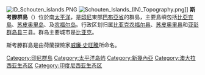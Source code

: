 [[File:ID_Schouten_islands.PNG|thumb]]
[[File:Schouten_Islands_(IN)_Topography.png|thumb]]]]
'''斯考滕群島'''（{{lang-en|Schouten Islands}}）位於南[[太平洋|太平洋]]，是[[印尼|印尼]]東部[[巴布亞省|巴布亞省]]的群島，主要島嶼包括[[比亞克島|比亞克島]]、[[苏皮奥里岛|苏皮奥里岛]]、{{Fact|[[亚彭岛|亚彭岛]]|time=2017-04-30T19:04:34+00:00}}及[[农福尔岛|农福尔岛]]。行政区划归属[[比亚克农福尔县|比亚克农福尔县]]、[[苏皮奥里县|苏皮奥里县]]和[[亚彭群岛县|亚彭群岛县]]三县。群岛主要城市是[[比亚克_(印尼)|比亚克]]。

斯考滕群島是由荷蘭探險家[[威廉·史旺騰|威廉·史旺騰]]所命名。

{{Indonesia-stub}}

[[Category:印尼群島|Category:印尼群島]]
[[Category:太平洋岛屿|Category:太平洋岛屿]]
[[Category:新幾內亞|Category:新幾內亞]]
[[Category:澳大拉西亚生态区|Category:澳大拉西亚生态区]]
[[Category:印度尼西亚生态区|Category:印度尼西亚生态区]]